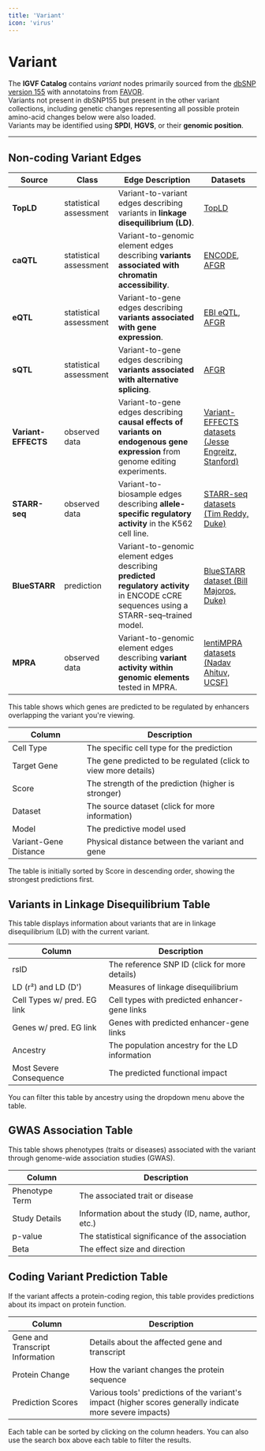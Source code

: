 ```yaml
---
title: 'Variant'
icon: 'virus'
---
```


# Variant

The **IGVF Catalog** contains *variant* nodes primarily sourced from the [dbSNP version 155](https://ftp.ncbi.nih.gov/snp/archive/b155/VCF/) with annotatoins from [FAVOR](https://favor.genohub.org/).  
Variants not present in dbSNP155 but present in the other variant collections, including genetic changes representing all possible protein amino-acid changes below were also loaded.  
Variants may be identified using **SPDI**, **HGVS**, or their **genomic position**.

---

## Non-coding Variant Edges

| Source            | Class | Edge Description                                                                                       | Datasets                                                                                                                                                                                                 |
|-------------------|--------|---------------------------------------------------------------------------------------------------|-------------------------------------------------------------------------------------------------------------------------------------------------------------------------------------------------------------------|
| **TopLD**  | statistical assessment | Variant-to-variant edges describing variants in **linkage disequilibrium (LD)**.                  | [TopLD](http://topld.genetics.unc.edu/)                                                                                                                                                                            |
| **caQTL**  | statistical assessment | Variant-to-genomic element edges describing **variants associated with chromatin accessibility**. | [ENCODE](http://encodeproject.org/ENCFF103XRK), [AFGR](https://github.com/smontgomlab/AFGR)                                                                                                                         |
| **eQTL**   | statistical assessment | Variant-to-gene edges describing **variants associated with gene expression**.                   | [EBI eQTL](https://www.ebi.ac.uk/eqtl/), [AFGR](https://github.com/smontgomlab/AFGR)                                                                                                                                |
| **sQTL**   | statistical assessment | Variant-to-gene edges describing **variants associated with alternative splicing**.               | [AFGR](https://github.com/smontgomlab/AFGR)                                                                                                                                                                        |
| **Variant-EFFECTS**   | observed data | Variant-to-gene edges describing **causal effects of variants on endogenous gene expression** from genome editing experiments. | [Variant-EFFECTS datasets (Jesse Engreitz, Stanford)](https://data.igvf.org/search/?type=AnalysisSet&status=released&preferred_assay_titles=Variant-EFFECTS&samples.classifications=cell+line&lab.title=Jesse+Engreitz%2C+Stanford) |
| **STARR-seq**  | observed data  | Variant-to-biosample edges describing **allele-specific regulatory activity** in the K562 cell line. | [STARR-seq datasets (Tim Reddy, Duke)](https://data.igvf.org/search/?type=AnalysisSet&status=released&preferred_assay_titles=STARR-seq&lab.title=Tim+Reddy%2C+Duke&collections=IGVF_catalog_v1.0)                   |
| **BlueSTARR**  | prediction | Variant-to-genomic element edges describing **predicted regulatory activity** in ENCODE cCRE sequences using a STARR-seq–trained model. | [BlueSTARR dataset (Bill Majoros, Duke)](https://data.igvf.org/prediction-sets/IGVFDS2340WJRV/)                   |
| **MPRA**   | observed data | Variant-to-genomic element edges describing **variant activity within genomic elements** tested in MPRA. | [lentiMPRA datasets (Nadav Ahituv, UCSF)](https://data.igvf.org/search/?type=AnalysisSet&status=released&preferred_assay_titles=lentiMPRA&collections=IGVF_catalog_v1.0)                                                                 |## Enhancer-Gene Model Prediction Table

This table shows which genes are predicted to be regulated by enhancers overlapping the variant you're viewing.

| Column | Description |
|--------|-------------|
| Cell Type | The specific cell type for the prediction |
| Target Gene | The gene predicted to be regulated (click to view more details) |
| Score | The strength of the prediction (higher is stronger) |
| Dataset | The source dataset (click for more information) |
| Model | The predictive model used |
| Variant-Gene Distance | Physical distance between the variant and gene |

The table is initially sorted by Score in descending order, showing the strongest predictions first.

## Variants in Linkage Disequilibrium Table

This table displays information about variants that are in linkage disequilibrium (LD) with the current variant.

| Column | Description |
|--------|-------------|
| rsID | The reference SNP ID (click for more details) |
| LD (r²) and LD (D') | Measures of linkage disequilibrium |
| Cell Types w/ pred. EG link | Cell types with predicted enhancer-gene links |
| Genes w/ pred. EG link | Genes with predicted enhancer-gene links |
| Ancestry | The population ancestry for the LD information |
| Most Severe Consequence | The predicted functional impact |

You can filter this table by ancestry using the dropdown menu above the table.

## GWAS Association Table

This table shows phenotypes (traits or diseases) associated with the variant through genome-wide association studies (GWAS).

| Column | Description |
|--------|-------------|
| Phenotype Term | The associated trait or disease |
| Study Details | Information about the study (ID, name, author, etc.) |
| p-value | The statistical significance of the association |
| Beta | The effect size and direction |

## Coding Variant Prediction Table

If the variant affects a protein-coding region, this table provides predictions about its impact on protein function.

| Column | Description |
|--------|-------------|
| Gene and Transcript Information | Details about the affected gene and transcript |
| Protein Change | How the variant changes the protein sequence |
| Prediction Scores | Various tools' predictions of the variant's impact (higher scores generally indicate more severe impacts) |

Each table can be sorted by clicking on the column headers. You can also use the search box above each table to filter the results.


